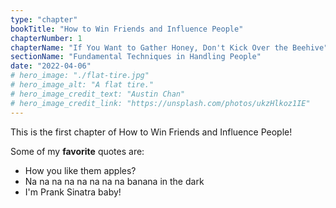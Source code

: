 ```yaml
---
type: "chapter"
bookTitle: "How to Win Friends and Influence People"
chapterNumber: 1
chapterName: "If You Want to Gather Honey, Don't Kick Over the Beehive"
sectionName: "Fundamental Techniques in Handling People"
date: "2022-04-06"
# hero_image: "./flat-tire.jpg"
# hero_image_alt: "A flat tire."
# hero_image_credit_text: "Austin Chan"
# hero_image_credit_link: "https://unsplash.com/photos/ukzHlkoz1IE"
---
```


This is the first chapter of How to Win Friends and Influence People!

Some of my **favorite** quotes are:

- How you like them apples?
- Na na na na na na na na banana in the dark
- I'm Prank Sinatra baby!
